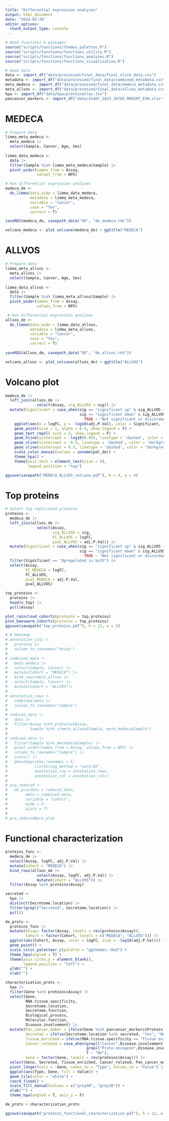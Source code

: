 ```yaml
---
title: "Differential expression analyses"
output: html_document
date: "2024-03-26"
editor_options: 
  chunk_output_type: console
---
```



```r
# Read functions & packages
source("scripts/functions/themes_palettes.R")
source("scripts/functions/functions_utility.R")
source("scripts/functions/functions_analyses.R")
source("scripts/functions/functions_visualization.R")

# Read data
data <- import_df("data/processed/final_data/final_olink_data.csv")  
metadata <- import_df("data/processed/final_data/combined_metadata.csv")  
meta_medeca <- import_df("data/processed/final_data/medeca_metadata.csv")  
meta_allvos <- import_df("data/processed/final_data/allvos_metadata.csv")  
hpa <- import_df("data/hpa/proteinatlas.tsv")
pancancer_markers <- import_df("data/41467_2023_39765_MOESM7_ESM.xlsx")
```


# MEDECA

```r
# Prepare data
limma_meta_medeca <- 
  meta_medeca |> 
  select(Sample, Cancer, Age, Sex) 
  
limma_data_medeca <- 
  data |> 
  filter(Sample %in% limma_meta_medeca$Sample) |> 
  pivot_wider(names_from = Assay, 
              values_from = NPX) 

# Run differential expression analyses
medeca_de <-
  do_limma(data_wide = limma_data_medeca, 
           metadata = limma_meta_medeca,
           variable = "Cancer", 
           case = "Yes",
           correct = T) 

saveRDS(medeca_de, savepath_data("DE", "de_medeca.rds"))

volcano_medeca <- plot_volcano(medeca_de) + ggtitle("MEDECA")
```

# ALLVOS

```r
# Prepare data
limma_meta_allvos <- 
  meta_allvos |>
  select(Sample, Cancer, Age, Sex) 
  
limma_data_allvos <- 
  data |> 
  filter(Sample %in% limma_meta_allvos$Sample) |> 
  pivot_wider(names_from = Assay, 
              values_from = NPX) 

 # Run differential expression analyses
allvos_de <-
  do_limma(data_wide = limma_data_allvos, 
           metadata = limma_meta_allvos,
           variable = "Cancer", 
           case = "Yes",
           correct = T) 
 
saveRDS(allvos_de, savepath_data("DE", "de_allvos.rds"))

volcano_allvos <- plot_volcano(allvos_de) + ggtitle("ALLVOS")
```


# Volcano plot

```r
medeca_de |> 
  left_join(allvos_de |> 
              select(Assay, sig_ALLVOS = sig)) |> 
  mutate(Significant = case_when(sig == "significant up" & sig_ALLVOS == "significant up" ~ "Upregulated in both",
                                 sig == "significant down" & sig_ALLVOS == "significant down" ~ "Downregulated in both",
                                   TRUE ~ "Not significant or discordant")) |> 
    ggplot(aes(x = logFC, y = -log10(adj.P.Val), color = Significant, label = Assay)) +
    geom_point(size = 1, alpha = 0.4, show.legend = F) + 
    geom_text_repel( size = 2, show.legend = F) +
    geom_hline(yintercept = -log10(0.05), linetype = 'dashed', color = "darkgrey") +
    geom_vline(xintercept = -0.5, linetype = 'dashed', color = "darkgrey") +
    geom_vline(xintercept = 0.5, linetype = 'dashed', color = "darkgrey") +
    scale_color_manual(values = unname(pal_de)) +
    theme_hpa() +   
    theme(axis.text = element_text(size = 8),
          legend.position = "top") 

ggsave(savepath("MEDECA_ALLVOS_volcano.pdf"), h = 4, w = 4)
```

# Top proteins

```r
# Select top replicated proteins
proteins <- 
  medeca_de |> 
  left_join(allvos_de |> 
              select(Assay, 
                     sig_ALLVOS = sig, 
                     FC_ALLVOS = logFC,
                     pval_ALLVOS = adj.P.Val)) |> 
  mutate(Significant = case_when(sig == "significant up" & sig_ALLVOS == "significant up" ~ "Upregulated in both",
                                 sig == "significant down" & sig_ALLVOS == "significant down" ~ "Downregulated in both",
                                   TRUE ~ "Not significant or discordant")) |> 
  filter(Significant == "Upregulated in both") |> 
  select(Assay, 
         FC_MEDECA = logFC, 
         FC_ALLVOS,
         pval_MEDECA = adj.P.Val,
         pval_ALLVOS) 

top_proteins <- 
  proteins |> 
  head(n_top) |> 
  pull(Assay)

plot_raincloud_cohorts(proteins = top_proteins)
plot_beeswarm_cohorts(proteins = top_proteins)
ggsave(savepath("top_proteins.pdf"), h = 12, w = 5)

# # Heatmap
# annotation_cols <- 
#   proteins |> 
#   column_to_rownames("Assay") 
# 
# combined_meta <- 
#   meta_medeca |> 
#   select(Sample, Cancer) |> 
#   mutate(Cohort = "MEDECA") |> 
#   bind_rows(meta_allvos |> 
#   select(Sample, Cancer) |> 
#   mutate(Cohort = "ALLVOS")) 
# 
# annotation_rows <- 
#   combined_meta |> 
#   column_to_rownames("Sample") 
# 
# reduced_data <- 
#   data |> 
#   filter(Assay %in% proteins$Assay,
#          Sample %in% c(meta_allvos$Sample, meta_medeca$Sample)) 
# 
# reduced_data |> 
#   filter(Sample %in% metadata$Sample) |> 
#   pivot_wider(names_from = Assay, values_from = NPX) |> 
#   column_to_rownames("Sample") |> 
#   scale() |> 
#   pheatmap(show_rownames = F,
#            clustering_method = "ward.D2",
#            annotation_row = annotation_rows,
#            annotation_col = annotation_cols)
# 
# pca_reduced <- 
#   do_pca(data = reduced_data,
#        meta = combined_meta,
#        variable = "Cohort",
#        wide = F,
#        plots = T)
# 
# pca_reduced$pca_plot
```

# Functional characterization

```r

proteins_func <- 
  medeca_de |> 
  select(Assay, logFC, adj.P.Val) |> 
  mutate(Cohort = "MEDECA") |> 
  bind_rows(allvos_de |> 
              select(Assay, logFC, adj.P.Val) |> 
              mutate(Cohort = "ALLVOS")) |> 
  filter(Assay %in% proteins$Assay)

secreted <- 
  hpa |> 
  distinct(Secretome.location) |> 
  filter(grepl("Secreted", Secretome.location)) |> 
  pull()

de_prots <- 
  proteins_func |> 
  mutate(Assay= factor(Assay, levels = rev(proteins$Assay)),
         Cohort = factor(Cohort, levels = c("MEDECA", "ALLVOS"))) |>
  ggplot(aes(Cohort, Assay, color = logFC, size = -log10(adj.P.Val))) +
  geom_point() +
  scale_color_paletteer_c(palette = "ggthemes::Red") +
  theme_hpa(angled = T) +
  theme(axis.ticks.y = element_blank(),
        legend.position = "left") +
  ylab("") +
  xlab("")

characterization_prots <- 
  hpa |> 
  filter(Gene %in% proteins$Assay) |> 
  select(Gene,
         RNA.tissue.specificity, 
         Secretome.location,
         Secretome.function,
         Biological.process,
         Molecular.function,
         Disease.involvement) |> 
  mutate(Pan_cancer_maker = ifelse(Gene %in% pancancer_markers$Protein, "Yes", "No"),
         Secreted = ifelse(Secretome.location %in% secreted, "Yes", "No"),
         Tissue_enriched = ifelse(RNA.tissue.specificity == "Tissue enriched", "Yes", "No"),
         Cancer_related = case_when(grepl("Cancer",Disease.involvement) ~ "Yes",
                                    grepl("Proto-oncogene",Disease.involvement) ~ "Yes",
                                    T ~ "No"),
         Gene = factor(Gene, levels = rev(proteins$Assay))) |> 
  select(Gene, Secreted, Tissue_enriched, Cancer_related, Pan_cancer_maker) |> 
  pivot_longer(cols = -Gene, names_to = "Type", values_to = "Value") |> 
  ggplot(aes(Type, Gene, fill = Value)) +
  geom_tile(color = "white") +
  coord_fixed() +
  scale_fill_manual(values = c("grey90", "grey30")) +
  xlab("") +
  theme_hpa(angled = T, axis_y = F)

de_prots + characterization_prots

ggsave(savepath("proteins_functional_characterization.pdf"), h = 12, w = 6)
```


